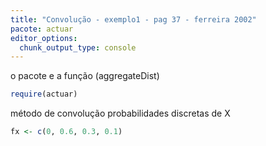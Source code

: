 ```yaml
---
title: "Convolução - exemplo1 - pag 37 - ferreira 2002"
pacote: actuar 
editor_options: 
  chunk_output_type: console
---
```


o pacote e a função (aggregateDist)
```r
require(actuar)
```
método de convolução
probabilidades discretas de X
```r
fx <- c(0, 0.6, 0.3, 0.1)
```

